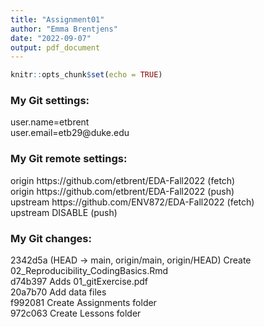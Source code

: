 ```yaml
---
title: "Assignment01"
author: "Emma Brentjens"
date: "2022-09-07"
output: pdf_document
---
```


```r
knitr::opts_chunk$set(echo = TRUE)
```

### My Git settings:
user.name=etbrent  
user.email=etb29@duke.edu

### My Git remote settings:
origin  https://github.com/etbrent/EDA-Fall2022 (fetch)  
origin  https://github.com/etbrent/EDA-Fall2022 (push)  
upstream        https://github.com/ENV872/EDA-Fall2022 (fetch)  
upstream        DISABLE (push)  

### My Git changes:
2342d5a (HEAD -> main, origin/main, origin/HEAD) Create 02_Reproducibility_CodingBasics.Rmd  
d74b397 Adds 01_gitExercise.pdf  
20a7b70 Add data files  
f992081 Create Assignments folder  
972c063 Create Lessons folder  